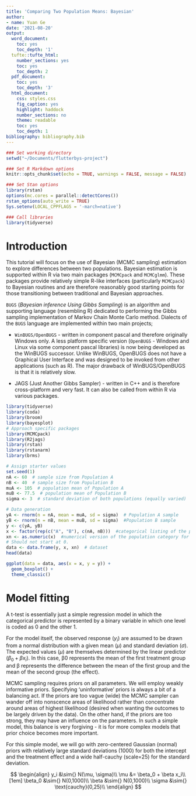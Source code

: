 ```yaml
---
title: 'Comparing Two Population Means: Bayesian'
author:
- name: Yuan Ge
date: '2021-08-20'
output:
  word_document:
    toc: yes
    toc_depth: '1'
  tufte::tufte_html:
    number_sections: yes
    toc: yes
    toc_depth: 2
  pdf_document:
    toc: yes
    toc_depth: '3'
  html_document:
    css: styles.css
    fig_caption: yes
    highlight: haddock
    number_sections: no
    theme: readable
    toc: yes
    toc_depth: 1
bibliography: bibliography.bib
---
```


```r
### Set working directory
setwd("~/Documents/flutterbys-project")

### Set R Markdown options
knitr::opts_chunk$set(echo = TRUE, warnings = FALSE, message = FALSE)

### Set Stan options
library(rstan)
options(mc.cores = parallel::detectCores())
rstan_options(auto_write = TRUE)
Sys.setenv(LOCAL_CPPFLAGS = '-march=native')

### Call libraries
library(tidyverse)
```

# Introduction

This tutorial will focus on the use of Bayesian (MCMC sampling) estimation to explore differences between two populations. Bayesian estimation is supported within R via two main packages (`MCMCpack` and `MCMCglmm`). These packages provide relatively simple R-like interfaces (particularly `MCMCpack`) to Bayesian routines and are therefore reasonably good starting points for those transitioning between traditional and Bayesian approaches.


`BUGS` (*Bayesian inference Using Gibbs Sampling*) is an algorithm and supporting language (resembling R) dedicated to performing the Gibbs sampling implementation of Markov Chain Monte Carlo method. Dialects of the `BUGS` language are implemented within two main projects;

- `WinBUGS/OpenBUGS` - written in component pascal and therefore originally Windows only. A less platform specific version (`OpenBUGS` - Windows and Linux via some component pascal libraries) is now being developed as the WinBUGS successor. Unlike WinBUGS, OpenBUGS does not have a Graphical User Interface and was designed to be invoked from other applications (such as R). The major drawback of WinBUGS/OpenBUGS is that it is relatively slow.

- JAGS (Just Another Gibbs Sampler) - written in C++ and is therefore cross-platform and very fast. It can also be called from within R via various packages.


```r
library(tidyverse)
library(coda)
library(broom)
library(bayesplot)
# Approach specific packages
library(MCMCpack)
library(R2jags)
library(rstan)
library(rstanarm)
library(brms)
```


```r
# Assign starter values
set.seed(1)
nA <- 60  # sample size from Population A
nB <- 40  # sample size from Population B
muA <- 105  # population mean of Population A
muB <- 77.5  # population mean of Population B
sigma <- 3  # standard deviation of both populations (equally varied)

# Data generation
yA <- rnorm(n = nA, mean = muA, sd = sigma)  # Population A sample
yB <- rnorm(n = nB, mean = muB, sd = sigma)  #Population B sample
y <- c(yA, yB)
x <- factor(rep(c("A", "B"), c(nA, nB)))  #categorical listing of the populations
xn <- as.numeric(x)  #numerical version of the population category for means parameterization. 
# Should not start at 0.
data <- data.frame(y, x, xn)  # dataset
head(data)

ggplot(data = data, aes(x = x, y = y)) + 
  geom_boxplot() +
  theme_classic()
```


# Model fitting 

A t-test is essentially just a simple regression model in which the categorical predictor is represented by a binary variable in which one level is coded as 0 and the other 1.

For the model itself, the observed response ($y_{i}$) are assumed to be drawn from a normal distribution with a given mean ($\mu$) and standard deviation ($\sigma$). The expected values ($\mu$) are themselves determined by the linear predictor ($\beta_0 + \beta x_i$). In this case, β0 represents the mean of the first treatment group and β represents the difference between the mean of the first group and the mean of the second group (the effect).

MCMC sampling requires priors on all parameters. We will employ weakly informative priors. Specifying 'uninformative' priors is always a bit of a balancing act. If the priors are too vague (wide) the MCMC sampler can wander off into nonscence areas of likelihood rather than concentrate around areas of highest likelihood (desired when wanting the outcomes to be largely driven by the data). On the other hand, if the priors are too strong, they may have an influence on the parameters. In such a simple model, this balance is very forgiving - it is for more complex models that prior choice becomes more important.

For this simple model, we will go with zero-centered Gaussian (normal) priors with relatively large standard deviations (1000) for both the intercept and the treatment effect and a wide half-cauchy (scale=25) for the standard deviation.


$$
\begin{align}
y_i &\sim{} N(\mu, \sigma)\\
\mu &= \beta_0 + \beta x_i\\[1em]
\beta_0 &\sim{} N(0,1000)\\
\beta &\sim{} N(0,1000)\\
\sigma &\sim{} \text{cauchy}(0,25)\\
\end{align}
$$






